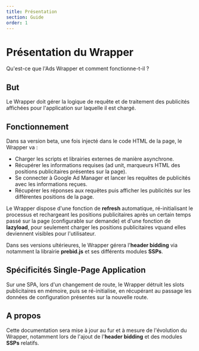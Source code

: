 ```yaml
---
title: Présentation
section: Guide
order: 1
---
```


# Présentation du Wrapper
Qu'est-ce que l'Ads Wrapper et comment fonctionne-t-il ?

## But
Le Wrapper doit gérer la logique de requête et de traitement des publicités affichées pour l'application sur laquelle il est chargé.

## Fonctionnement
Dans sa version beta, une fois injecté dans le code HTML de la page, le Wrapper va :
- Charger les scripts et librairies externes de manière asynchrone.
- Récupérer les informations requises (ad unit, marqueurs HTML des positions publicitaires présentes sur la page).
- Se connecter à Google Ad Manager et lancer les requêtes de publicités avec les informations reçues.
- Récupérer les réponses aux requêtes puis afficher les publicités sur les différentes positions de la page.

Le Wrapper dispose d'une fonction de **refresh** automatique, ré-initialisant le processus et rechargeant les positions publicitaires après un certain temps passé sur la page (configurable sur demande) et d'une fonction de **lazyload**, pour seulement charger les positions publicitaires vquand elles deviennent visibles pour l'utilisateur.

Dans ses versions ultérieures, le Wrapper gérera l'**header bidding** via notamment la librairie **prebid.js** et ses différents modules **SSPs**.

## Spécificités Single-Page Application
Sur une SPA, lors d'un changement de route, le Wrapper détruit les slots publicitaires en mémoire, puis se ré-initialise, en récupérant au passage les données de configuration présentes sur la nouvelle route.

## A propos
Cette documentation sera mise à jour au fur et à mesure de l'évolution du Wrapper, notamment lors de l'ajout de l'**header bidding** et des modules **SSPs** relatifs.